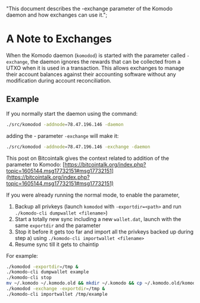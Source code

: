   "This document describes the -exchange parameter of the Komodo daemon and how exchanges can use it.";

# A Note to Exchanges

When the Komodo daemon (`komodod`) is started with the parameter called `-exchange`, the daemon ignores the rewards that can be collected from a UTXO when it is used in a transaction. This allows exchanges to manage their account balances against their accounting software without any modification during account reconciliation.

## Example

If you normally start the daemon using the command:

```bash
./src/komodod -addnode=78.47.196.146 -daemon
```

adding the - parameter `-exchange` will make it:

```bash
./src/komodod -addnode=78.47.196.146 -exchange -daemon
```

This post on Bitcointalk gives the context related to addition of the parameter to Komodo: [https://bitcointalk.org/index.php?topic=1605144.msg17732151#msg17732151](https://bitcointalk.org/index.php?topic=1605144.msg17732151#msg17732151)

If you were already running the normal mode, to enable the parameter,

1.  Backup all privkeys (launch `komodod` with `-exportdir=<path>` and run `./komodo-cli dumpwallet <filename>`)
2.  Start a totally new sync including a new `wallet.dat`, launch with the same `exportdir` and the parameter
3.  Stop it before it gets too far and import all the privkeys backed up during step a) using `./komodo-cli importwallet <filename>`
4.  Resume sync till it gets to chaintip

For example:

```bash
./komodod -exportdir=/tmp &
./komodo-cli dumpwallet example
./komodo-cli stop
mv ~/.komodo ~/.komodo.old && mkdir ~/.komodo && cp ~/.komodo.old/komodo.conf ~/.komodo.old/peers.dat ~/.komodo
./komodod -exchange -exportdir=/tmp &
./komodo-cli importwallet /tmp/example
```
